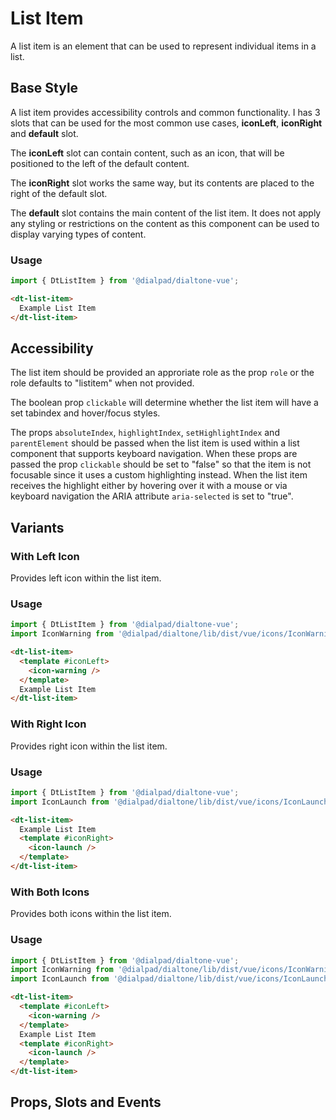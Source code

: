 
# List Item

<Subtitle>
  A list item is an element that can be used to represent individual items in a list.
</Subtitle>

## Base Style

A list item provides accessibility controls and common functionality. I has 3 slots
that can be used for the most common use cases, **iconLeft**, **iconRight** and **default** slot.

The **iconLeft** slot can contain content, such as an icon, that will be positioned to the left
of the default content.

The **iconRight** slot works the same way, but its contents are placed to the right of the default slot.

The **default** slot contains the main content of the list item. It does not apply any styling
or restrictions on the content as this component can be used to display varying types of content.

<Canvas>
  <Story id="elements-list-item--default" />
</Canvas>

### Usage

```js
import { DtListItem } from '@dialpad/dialtone-vue';
```

```html
<dt-list-item>
  Example List Item
</dt-list-item>
```

## Accessibility

The list item should be provided an approriate role as the prop `role` or the role defaults to "listitem"
when not provided.

The boolean prop `clickable` will determine whether the list item will have a set tabindex and hover/focus styles.

The props `absoluteIndex`, `highlightIndex`, `setHighlightIndex` and `parentElement` should be passed
when the list item is used within a list component that supports keyboard navigation. When these props
are passed the prop `clickable` should be set to "false" so that the item is not focusable since it
uses a custom highlighting instead. When the list item receives the highlight either by hovering
over it with a mouse or via keyboard navigation the ARIA attribute `aria-selected` is set to "true".

## Variants

### With Left Icon

Provides left icon within the list item.

<Canvas>
  <Story id="elements-list-item--with-left-icon" />
</Canvas>

### Usage

```js
import { DtListItem } from '@dialpad/dialtone-vue';
import IconWarning from '@dialpad/dialtone/lib/dist/vue/icons/IconWarning.vue';
```

```html
<dt-list-item>
  <template #iconLeft>
    <icon-warning />
  </template>
  Example List Item
</dt-list-item>
```

### With Right Icon

Provides right icon within the list item.

<Canvas>
  <Story id="elements-list-item--with-right-icon" />
</Canvas>

### Usage

```js
import { DtListItem } from '@dialpad/dialtone-vue';
import IconLaunch from '@dialpad/dialtone/lib/dist/vue/icons/IconLaunch.vue';
```

```html
<dt-list-item>
  Example List Item
  <template #iconRight>
    <icon-launch />
  </template>
</dt-list-item>
```

### With Both Icons

Provides both icons within the list item.

<Canvas>
  <Story id="elements-list-item--with-both-icon" />
</Canvas>

### Usage

```js
import { DtListItem } from '@dialpad/dialtone-vue';
import IconWarning from '@dialpad/dialtone/lib/dist/vue/icons/IconWarning.vue';
import IconLaunch from '@dialpad/dialtone/lib/dist/vue/icons/IconLaunch.vue';
```

```html
<dt-list-item>
  <template #iconLeft>
    <icon-warning />
  </template>
  Example List Item
  <template #iconRight>
    <icon-launch />
  </template>
</dt-list-item>
```

## Props, Slots and Events

<ArgsTable of={DtListItem} />
